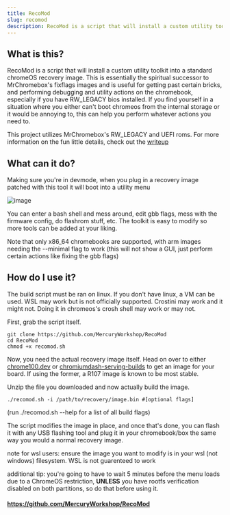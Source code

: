 ```yaml
---
title: RecoMod
slug: recomod
description: RecoMod is a script that will install a custom utility toolkit into a standard chromeOS recovery image.
---
```


## What is this?
RecoMod is a script that will install a custom utility toolkit into a standard chromeOS recovery image.
This is essentially the spiritual successor to MrChromebox's fixflags images and is useful for getting past certain bricks, and performing debugging and utility actions on the chromebook, especially if you have RW_LEGACY bios installed. If you find yourself in a situation where you either can't boot chromeos from the internal storage or it would be annoying to, this can help you perform whatever actions you need to.

This project utilizes MrChromebox's RW_LEGACY and UEFI roms. For more information on the fun little details, check out the [writeup](https://coolelectronics.me/blog/breaking-cros-4)
## What can it do?
Making sure you're in devmode, when you plug in a recovery image patched with this tool it will boot into a utility menu

![image](https://github.com/MercuryWorkshop/RecoMod/assets/58010778/97ed0e69-b756-4b0a-90bb-38bc29b4b69f)

You can enter a bash shell and mess around, edit gbb flags, mess with the firmware config, do flashrom stuff, etc. The toolkit is easy to modify so more tools can be added at your liking.

Note that only x86_64 chromebooks are supported, with arm images needing the --minimal flag to work (this will not show a GUI, just perform certain actions like fixing the gbb flags)
## How do I use it?
The build script must be ran on linux. If you don't have linux, a VM can be used. WSL may work but is not officially supported. Crostini may work and it might not. Doing it in chromeos's crosh shell may work or may not.

First, grab the script itself.
```
git clone https://github.com/MercuryWorkshop/RecoMod
cd RecoMod
chmod +x recomod.sh
```
Now, you need the actual recovery image itself. Head on over to either [chrome100.dev](https://chrome100.dev/) or [chromiumdash-serving-builds](https://chromiumdash.appspot.com/serving-builds?deviceCategory=ChromeOS) to get an image for your board.
If using the former, a R107 image is known to be most stable.

Unzip the file you downloaded and now actually build the image.
```
./recomod.sh -i /path/to/recovery/image.bin #[optional flags]
```
(run ./recomod.sh --help for a list of all build flags)

The script modifies the image in place, and once that's done, you can flash it with any USB flashing tool and plug it in your chromebook/box the same way you would a normal recovery image.


note for wsl users: ensure the image you want to modify is in your wsl (not windows) filesystem. WSL is not guarenteed to work

additional tip: you're going to have to wait 5 minutes before the menu loads due to a ChromeOS restriction, **UNLESS** you have rootfs verification disabled on both partitions, so do that before using it.

#### https://github.com/MercuryWorkshop/RecoMod